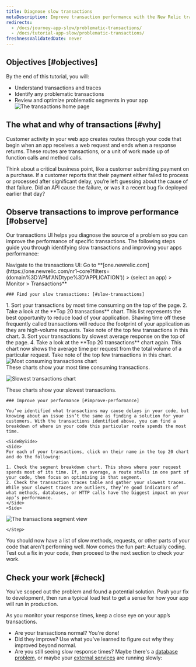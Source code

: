 ```yaml
---
title: Diagnose slow transactions
metaDescription: Improve transaction performance with the New Relic transactions UI.
redirects:
  - /docs/journey-app-slow/problematic-transactions/
  - /docs/tutorial-app-slow/problematic-transactions/
freshnessValidatedDate: never
---
```






## Objectives [#objectives]



<SideBySide>
    <Side>
By the end of this tutorial, you will:

* Understand transactions and traces
* Identify any problematic transactions
* Review and optimize problematic segments in your app
    </Side>
    <Side>
  <img
  title="Transaction home page"
  alt="The transactions home page"
  src={journeyIntro}
  />
    </Side>
</SideBySide>


## The what and why of transactions [#why]

Customer activity in your web app creates routes through your code that begin when an app receives a web request and ends when a response returns. These routes are transactions, or a unit of work made up of function calls and method calls. 

Think about a critical business point, like a customer submitting payment on a purchase. If a customer reports that their payment either failed to process or processed after significant delay, you’re left guessing about the cause of that failure. Did an API cause the failure, or was it a recent bug fix deployed earlier that day? 

## Observe transactions to improve performance [#observe]

Our transactions UI helps you diagnose the source of a problem so you can improve the performance of specific transactions. The following steps guide you through identifying slow transactions and improving your apps performance:

<Steps>
    <Step>
    Navigate to the transactions UI: Go to <DNT>**[one.newrelic.com](https://one.newrelic.com/nr1-core?filters=(domain%3D'APM'ANDtype%3D'APPLICATION')) > (select an app) > Monitor > Transactions**</DNT>
    </Step>
    <Step>

    ### Find your slow transactions: [#slow-transactions]

<SideBySide>
  <Side>
    1. Sort your transactions by most time consuming on the top of the page.
    2. Take a look at the <DNT>**Top 20 transactions**</DNT> chart. This list represents the best opportunity to reduce load of your application. Shaving time off these frequently called transactions will reduce the footprint of your application as they are high-volume requests. Take note of the top few transactions in this chart.
    3. Sort your transactions by slowest average response on the top of the page.
    4. Take a look at the <DNT>**Top 20 transactions**</DNT> chart again. This chart now shows the average time per request from the total volume of a particular request. Take note of the top few transactions in this chart.
  </Side>
  <Side>
  <img
  title="Most consuming transactions chart"
  alt="Most consuming transactions chart"
  src={journeyConsuming}
  />
<figcaption>
  These charts show your most time consuming transactions. 
</figcaption>

  <img
  title="Slowest transactions chart"
  alt="Slowest transactions chart"
  src={journeySlow}
  />
  <figcaption>
  These charts show your slowest transactions.
</figcaption>
  </Side>
  </SideBySide>
    </Step>
    <Step>

    ### Improve your performance [#improve-performance]

    You’ve identified what transactions may cause delays in your code, but knowing about an issue isn’t the same as finding a solution for your customers. With the transactions identified above, you can find a breakdown of where in your code this particular route spends the most time.

    <SideBySide>
    <Side>
    For each of your transactions, click on their name in the top 20 chart and do the following:

    1. Check the segment breakdown chart. This shows where your request spends most of its time. If, on average, a route stalls in one part of your code, then focus on optimizing in that segment.
    2. Check the transaction traces table and gather your slowest traces. While your slowest traces are outliers, they’re good indicators of what methods, databases, or HTTP calls have the biggest impact on your app’s performance.
    </Side>
    <Side>
  <img
  title="The transaction segment view"
  alt="The transactions segment view"
  src={journeySegment}
  />
    </Side>
</SideBySide>


    </Step>
  <Step>
    You should now have a list of slow methods, requests, or other parts of your code that aren't performing well. Now comes the fun part: Actually coding. Test out a fix in your code, then proceed to the next section to check your work.
  </Step>
</Steps>


## Check your work [#check]

You’ve scoped out the problem and found a potential solution. Push your fix to development, then run a typical load test to get a sense for how your app will run in production. 

As you monitor your response times, keep a close eye on your app’s transactions. 

* Are your transactions normal? You're done!
* Did they improve? Use what you've learned to figure out why they improved beyond normal. 
* Are you still seeing slow response times? Maybe there's a [database problem](/docs/journey-app-slow/slow-database-queries), or maybe your [external services]() are running slowly:

<DocTiles numbered>
  <DocTile title='Prepare to triage your application' path="/docs/journey-app-slow/root-causes" ></DocTile>
  <DocTile title='Identify problematic transactions' label={{text: 'You are here', color: '#FCD672'}} path="/docs/journey-app-slow/problematic-transactions" ></DocTile>
</DocTiles>

<DocTiles>
  <DocTile title='Identify slow database queries' number='3' path="/docs/journey-app-slow/slow-database-queries" ></DocTile>
  <DocTile title='Identify slow external services' number='4' path="/docs/journey-app-slow/external-services" ></DocTile>
  <DocTile title='Create performance benchmarks' number='5' path="/docs/journey-app-slow/create-benchmarks/" ></DocTile>
</DocTiles>
